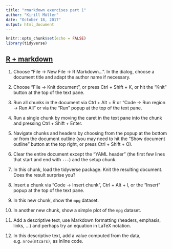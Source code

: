 ```yaml
---
title: "rmarkdown exercises part 1"
author: "Kirill Müller"
date: "October 18, 2017"
output: html_document
---
```


```r
knitr::opts_chunk$set(echo = FALSE)
library(tidyverse)
```

## [R + markdown](rmarkdown.html)

1. Choose "File → New File → R Markdown...". In the dialog, choose a document title and adapt the author name if necessary.

1. Choose "File → Knit document", or press Ctrl + Shift + K, or hit the "Knit" button at the top of the text pane.

1. Run all chunks in the document via Ctrl + Alt + R or "Code → Run region → Run All" or via the "Run" popup at the top of the text pane.

1. Run a single chunk by moving the caret in the text pane into the chunk and pressing Ctrl + Shift + Enter.

1. Navigate chunks and headers by choosing from the popup at the bottom or from the document outline (you may need to hit the "Show document outline" button at the top right, or press Ctrl + Shift + O).

1. Clear the entire document except the "YAML header" (the first few lines that start and end with `---`) and the setup chunk.

1. In this chunk, load the tidyverse package. Knit the resulting document. Does the result surprise you?

1. Insert a chunk via "Code → Insert chunk", Ctrl + Alt + I, or the "Insert" popup at the top of the text pane.

1. In this new chunk, show the `mpg` dataset.

1. In another new chunk, show a simple plot of the `mpg` dataset.

1. Add a descriptive text, use Markdown formatting (headers, emphasis, links, ...) and perhaps try an equation in LaTeX notation.

1. In this descriptive text, add a value computed from the data, e.g. `nrow(mtcars)`, as inline code.
